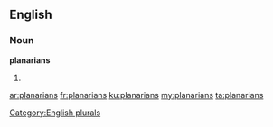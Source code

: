 ==English==

===Noun===
'''planarians'''

# {{plural of|planarian}}

[[Category:English plurals]]

[[ar:planarians]]
[[fr:planarians]]
[[ku:planarians]]
[[my:planarians]]
[[ta:planarians]]